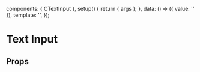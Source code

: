 
<Meta of={TextInputStories} />

  components: { CTextInput },
  setup() {
    return { args };
  },
  data: () => ({ value: '' }),
  template: '<CTextInput v-bind="args" id="text-input" v-model="value"/>',
});

# Text Input

<Canvas transformSnippet="open">
  <Story of={TextInputStories.Overview} />
</Canvas>

## Props

<Controls />
